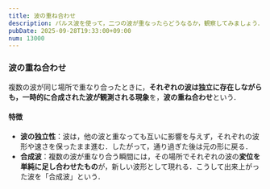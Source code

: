 ```yaml
---
title: 波の重ね合わせ
description: パルス波を使って，二つの波が重なったらどうなるか，観察してみましょう．
pubDate: 2025-09-28T19:33:00+09:00
num: 13000
---
```


### 波の重ね合わせ

複数の波が同じ場所で重なり合ったときに，**それぞれの波は独立に存在しながらも，一時的に合成された波が観測される現象**を，**波の重ね合わせ**という．

#### 特徴
- **波の独立性**：波は，他の波と重なっても互いに影響を与えず，それぞれの波形や速さを保ったまま進む．したがって，通り過ぎた後は元の形に戻る．
- **合成波**：複数の波が重なり合う瞬間には，その場所でそれぞれの波の**変位を単純に足し合わせたもの**が，新しい波形として現れる．こうして出来上がった波を「合成波」という．